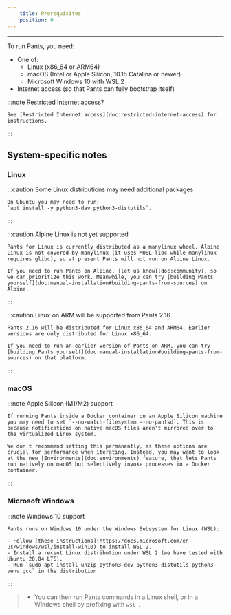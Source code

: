```yaml
---
    title: Prerequisites
    position: 0
---
```




---

To run Pants, you need:

- One of: 
  - Linux (x86_64 or ARM64)
  - macOS (Intel or Apple Silicon, 10.15 Catalina or newer)
  - Microsoft Windows 10 with WSL 2
- Internet access (so that Pants can fully bootstrap itself)


:::note Restricted Internet access?

    See [Restricted Internet access](doc:restricted-internet-access) for instructions.
:::

System-specific notes
---------------------

### Linux


:::caution Some Linux distributions may need additional packages

    On Ubuntu you may need to run:  
    `apt install -y python3-dev python3-distutils`.
:::


:::caution Alpine Linux is not yet supported

    Pants for Linux is currently distributed as a manylinux wheel. Alpine Linux is not covered by manylinux (it uses MUSL libc while manylinux requires glibc), so at present Pants will not run on Alpine Linux. 
    
    If you need to run Pants on Alpine, [let us know](doc:community), so we can prioritize this work. Meanwhile, you can try [building Pants yourself](doc:manual-installation#building-pants-from-sources) on Alpine.
:::


:::caution Linux on ARM will be supported from Pants 2.16

    Pants 2.16 will be distributed for Linux x86_64 and ARM64. Earlier versions are only distributed for Linux x86_64.
    
    If you need to run an earlier version of Pants on ARM, you can try [building Pants yourself](doc:manual-installation#building-pants-from-sources) on that platform.
:::

### macOS


:::note Apple Silicon (M1/M2) support

    If running Pants inside a Docker container on an Apple Silicon machine you may need to set `--no-watch-filesystem --no-pantsd`. This is because notifications on native macOS files aren't mirrored over to the virtualized Linux system.
    
    We don't recommend setting this permanently, as these options are crucial for performance when iterating. Instead, you may want to look at the new [Environments](doc:environments) feature, that lets Pants run natively on macOS but selectively invoke processes in a Docker container.
:::

### Microsoft Windows


:::note Windows 10 support

    Pants runs on Windows 10 under the Windows Subsystem for Linux (WSL):
    
    - Follow [these instructions](https://docs.microsoft.com/en-us/windows/wsl/install-win10) to install WSL 2. 
    - Install a recent Linux distribution under WSL 2 (we have tested with Ubuntu 20.04 LTS).
    - Run `sudo apt install unzip python3-dev python3-distutils python3-venv gcc` in the distribution.
:::
> - You can then run Pants commands in a Linux shell, or in a Windows shell by prefixing with `wsl `.